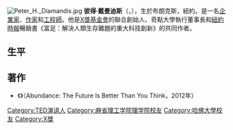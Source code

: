 {{unreferenced|time=2015-11-11T09:20:07+00:00}}
{{NoteTA
|1=zh-tw:彼得;zh-cn:彼得;
|2=zh-tw:戴曼迪斯;zh-cn:戴曼迪斯;
}}
[[File:Peter_H._Diamandis.jpg|thumb]]
'''彼得·戴曼迪斯'''（{{lang-en|Peter Diamandis}}，{{bd|1961年|5月20日|||catIdx=Diamandis Peter}}），生於布朗克斯，紐約。是一名[[企業家|企業家]]、[[作家|作家]]和[[工程師|工程師]]。他是[[X獎基金會|X獎基金會]]的聯合創始人、奇點大學執行董事長和[[紐約時報|紐約時報]]暢銷書《富足：解決人類生存難題的重大科技創新》的共同作者。

==生平==

== 著作 ==
* 《{{link-en|富足：解決人類生存難題的重大科技創新|Abundance: The Future Is Better Than You Think}}》（Abundance: The Future Is Better Than You Think，2012年）

{{Authority control}}
{{US-bio-stub}}

{{DEFAULTSORT:Diamandis Peter}}
[[Category:TED演讲人|Category:TED演讲人]]
[[Category:麻省理工学院理学院校友|Category:麻省理工学院理学院校友]]
[[Category:哈佛大學校友|Category:哈佛大學校友]]
[[Category:X獎|Category:X獎]]